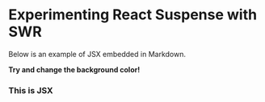

# Experimenting React Suspense with SWR

Below is an example of JSX embedded in Markdown.

**Try and change the background color!**

<div style={{ padding: '20px', backgroundColor: 'tomato' }}>
  <h3>This is JSX</h3>
</div>
